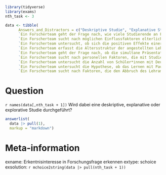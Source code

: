 
```r
library(tidyverse)
library(exams)
nth_task <- 3

data <- tibble(
      Answers_and_Distractors = c("Deskriptive Studie", "Explanative Studie", "Explorative Studie"),
      `Ein Forscherteam geht der Frage nach, wie viele Studierende an Pädagogischen Hochschulen Eltern sind.` =  c(T,F,F), # adjust line 132 if coded 0/1
      `Ein Forscherteam sucht nach möglichen Einflussfaktoren elterlicher Unterstützung auf die schulbezogene Motivation ihrer Kinder.` =  c(F,F,T),
      `Ein Forscherteam untersucht, ob sich die positiven Effekte einer Lehrmethode bei der Anwendung in der Sekundarstufe auch für die Primarstufe replizieren lassen.` =  c(F,T,F),
      `Ein Forscherteam erfasst die Altersstruktur der angestellten Lehrkräfte zum Stichtag 01.01.2022.` =  c(T,F,F),
      `Ein Forscherteam geht der Frage nach, ob die simultane Präsentation von Bild und Ton entsprechend der Dual Code Theory auch den Erwerb von Wörtern einer Fremdsprache fördert.` =  c(F,T,F),
      `Ein Forscherteam sucht nach personellen Faktoren, die mit Studienerfolg einhergehen.` =  c(F,F,T),
      `Ein Forscherteam untersucht die Anzahl von Schüler*innen mit Deutsch als Zweitsprache in den verschiedenen Stadtteilen von Karlsruhe. ` =  c(T,F,F),
      `Ein Forscherteam untersucht die Hypothese, ob das Lernen mit Pausen (spaced learning) schon bei Kindern im Grundschulalter zu besseren Lernleistungen im Vergleich zu massiertem Lernen führt.` =  c(F,T,F),
      `Ein Forscherteam sucht nach Faktoren, die den Abbruch des Lehramtsstudiums in höheren Fachsemestern beeinflussen.` =  c(F,F,T))


```


Question
========
`r names(data[,nth_task + 1])`
Wird dabei eine deskriptive, explanative oder explorative Studie durchgeführt?
  
```r
answerlist(
  data |> pull(1),
  markup = "markdown")
```




Meta-information
================
exname: Erkentnisinteresse in Forschungsfrage erkennen
extype: schoice
exsolution: `r mchoice2string(data |> pull(nth_task + 1))`